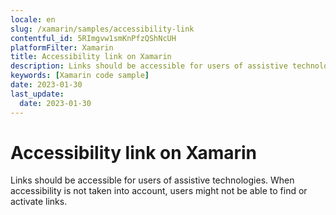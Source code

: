 ```yaml
---
locale: en
slug: /xamarin/samples/accessibility-link
contentful_id: 5RImgvw1smKnPfzQShNcUH
platformFilter: Xamarin
title: Accessibility link on Xamarin
description: Links should be accessible for users of assistive technologies.
keywords: [Xamarin code sample]
date: 2023-01-30
last_update:
  date: 2023-01-30
---
```


# Accessibility link on Xamarin

Links should be accessible for users of assistive technologies. When accessibility is not taken into account, users might not be able to find or activate links.

<CodeSample id="accessibility-link" locale="en" platform="xamarin"/>
